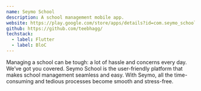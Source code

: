 ```yaml
---
name: Seymo School
description: A school management mobile app.
website: https://play.google.com/store/apps/details?id=com.seymo_schools&hl=en_US/
github: https://github.com/teebhagg/
techstack:
  - label: Flutter
  - label: BloC
---
```


Managing a school can be tough: a lot of hassle and concerns every day. We’ve got you covered. Seymo School is the user-friendly platform that makes school management seamless and easy. With Seymo, all the time-consuming and tedious processes become smooth and stress-free.